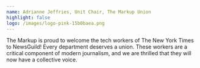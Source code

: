 ```yaml
---
name: Adrianne Jeffries, Unit Chair, The Markup Union
highlight: false
logo: /images/logo-pink-15b0baea.png
---
```

The Markup is proud to welcome the tech workers of The New York Times to
NewsGuild! Every department deserves a union. These workers are a critical
component of modern journalism, and we are thrilled that they will now have a
collective voice.
